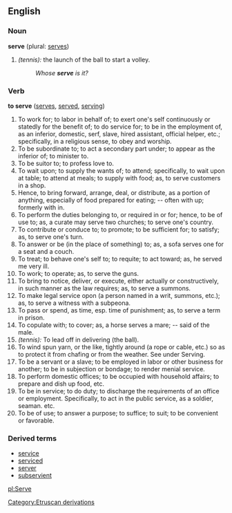 ==English==

===Noun===
'''serve'''  (plural: [[serves]])
#''(tennis):'' the launch of the ball to start a volley.
#:''Whose '''serve''' is it?''

===Verb===
'''to serve'''  ([[serves]], [[served]], [[serving]])
#To work for; to labor in behalf of; to exert one's self continuously or statedly for the benefit of; to do service for; to be in the employment of, as an inferior, domestic, serf, slave, hired assistant, official helper, etc.; specifically, in a religious sense, to obey and worship.
#To be subordinate to; to act a secondary part under; to appear as the inferior of; to minister to.
#To be suitor to; to profess love to.
#To wait upon; to supply the wants of; to attend; specifically, to wait upon at table; to attend at meals; to supply with food; as, to serve customers in a shop.
#Hence, to bring forward, arrange, deal, or distribute, as a portion of anything, especially of food prepared for eating; -- often with up; formerly with in.
#To perform the duties belonging to, or required in or for; hence, to be of use to; as, a curate may serve two churches; to serve one's country.
#To contribute or conduce to; to promote; to be sufficient for; to satisfy; as, to serve one's turn.
#To answer or be (in the place of something) to; as, a sofa serves one for a seat and a couch.
#To treat; to behave one's self to; to requite; to act toward; as, he served me very ill.
#To work; to operate; as, to serve the guns.
#To bring to notice, deliver, or execute, either actually or constructively, in such manner as the law requires; as, to serve a summons.
#To make legal service opon (a person named in a writ, summons, etc.); as, to serve a witness with a subpeona.
#To pass or spend, as time, esp. time of punishment; as, to serve a term in prison.
#To copulate with; to cover; as, a horse serves a mare; -- said of the male.
#''(tennis):'' To lead off in delivering (the ball).
#To wind spun yarn, or the like, tightly around (a rope or cable, etc.) so as to protect it from chafing or from the weather. See under Serving.
#To be a servant or a slave; to be employed in labor or other business for another; to be in subjection or bondage; to render menial service.
#To perform domestic offices; to be occupied with household affairs; to prepare and dish up food, etc.
#To be in service; to do duty; to discharge the requirements of an office or employment. Specifically, to act in the public service, as a soldier, seaman. etc.
#To be of use; to answer a purpose; to suffice; to suit; to be convenient or favorable.

===Derived terms===
*[[service]]
*[[serviced]]
*[[server]]
*[[subservient]]

[[pl:Serve]]
[[Category:Etruscan derivations]]